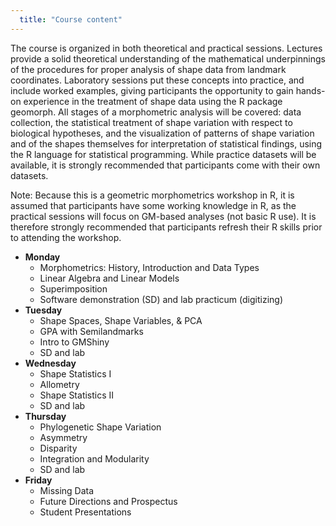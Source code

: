 ```yaml
---
  title: "Course content"
---
```

The course is organized in both theoretical and practical sessions. Lectures provide a solid theoretical understanding of the mathematical underpinnings of the procedures for proper analysis of shape data from landmark coordinates. Laboratory sessions put these concepts into practice, and include worked examples, giving participants the opportunity to gain hands-on experience in the treatment of shape data using the R package geomorph. All stages of a morphometric analysis will be covered: data collection, the statistical treatment of shape variation with respect to biological hypotheses, and the visualization of patterns of shape variation and of the shapes themselves for interpretation of statistical findings, using the R language for statistical programming. While practice datasets will be available, it is strongly recommended that participants come with their own datasets.

Note: Because this is a geometric morphometrics workshop in R, it is assumed that participants have some working knowledge in R, as the practical sessions will focus on GM-based analyses (not basic R use). It is therefore strongly recommended that participants refresh their R skills prior to attending the workshop.


* **Monday**
    + Morphometrics: History, Introduction and Data Types
    + Linear Algebra and Linear Models 
    + Superimposition
    + Software demonstration (SD) and lab practicum (digitizing) 
    
* **Tuesday**
    + Shape Spaces, Shape Variables, & PCA 
    + GPA with Semilandmarks
    + Intro to GMShiny
    + SD and lab
    
* **Wednesday**
    + Shape Statistics I
    + Allometry
    + Shape Statistics II
    + SD and lab    

* **Thursday**
    + Phylogenetic Shape Variation
    + Asymmetry
    + Disparity
    + Integration and Modularity 
    + SD and lab
    
* **Friday**
    + Missing Data
    + Future Directions and Prospectus
    + Student Presentations
    
    
